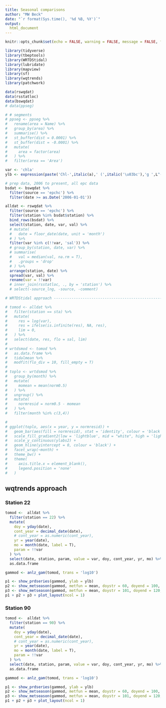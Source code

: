 ```yaml
---
title: Seasonal comparisons
author: "MW Beck"
date: "`r format(Sys.time(), '%d %B, %Y')`"
output: 
  html_document
---
```


```r

knitr::opts_chunk$set(echo = FALSE, warning = FALSE, message = FALSE, fig.height = 8, fig.width = 9)

library(tidyverse)
library(tbeptools)
library(WRTDStidal)
library(lubridate)
library(mapview)
library(sf)
library(wqtrends)
library(patchwork)

data(rswqdat)
data(rsstatloc)
data(bswqdat)
# data(ppseg)

# # segments
# ppseg <- ppseg %>% 
#   rename(area = Name) %>% 
#   group_by(area) %>% 
#   summarise() %>% 
#   st_buffer(dist = 0.0001) %>% 
#   st_buffer(dist = -0.0001) %>% 
#   mutate(
#     area = factor(area)
#   ) %>% 
#   filter(area == 'Area')

var <- 'chla'
ylb <- expression(paste('Chl-',italic(a),' (',italic('\u03bc'),'g ',L^-1,')'))

# prep data, 2006 to present, all epc data
bsdat <- bswqdat %>% 
  filter(source == 'epchc') %>% 
  filter(date >= as.Date('2006-01-01'))

alldat <- rswqdat %>% 
  filter(source == 'epchc') %>% 
  filter(station %in% bsdat$station) %>% 
  bind_rows(bsdat) %>% 
  select(station, date, var, val) %>%
  # mutate(
  #   date = floor_date(date, unit = 'month')
  # ) %>% 
  filter(var %in% c(!!var, 'sal')) %>% 
  # group_by(station, date, var) %>% 
  # summarise(
  #   val = median(val, na.rm = T), 
  #   .groups = 'drop'
  # ) %>% 
  arrange(station, date) %>% 
  spread(var, val) %>%
  rename(var = !!var)
  # inner_join(rsstatloc, ., by = 'station') %>% 
  # select(-source_lng, -source, -comment)

# WRTDStidal approach -----------------------------------------------------

# tomod <- alldat %>%
#   filter(station == sta) %>%
#   mutate(
#     res = log(var),
#     res = ifelse(is.infinite(res), NA, res),
#     lim = 0,
#   ) %>%
#   select(date, res, flo = sal, lim)
# 
# wrtdsmod <- tomod %>%
#   as.data.frame %>%
#   tidalmean %>%
#   modfit(flo_div = 10, fill_empty = T)
# 
# toplo <- wrtdsmod %>%
#   group_by(month) %>%
#   mutate(
#     momean = mean(norm0.5)
#   ) %>%
#   ungroup() %>%
#   mutate(
#     normresid = norm0.5 - momean
#   ) %>%
#   filter(month %in% c(3,4))

# 
# ggplot(toplo, aes(x = year, y = normresid)) +
#   geom_bar(aes(fill = normresid), stat = 'identity', colour = 'black') +
#   scale_fill_gradient2(low = 'lightblue', mid = "white", high = 'lightgreen', midpoint = 0) +
#   scale_y_continuous(ylabs2) +
#   geom_hline(yintercept = 0, colour = 'black') +
#   facet_wrap(~month) +
#   theme_bw() +
#   theme(
#     axis.title.x = element_blank(),
#     legend.position = 'none'
#   )
```

## wqtrends approach {.tabset}

### Station 22

```r
tomod <-  alldat %>% 
  filter(station == 22) %>% 
  mutate(
    doy = yday(date), 
    cont_year = decimal_date(date), 
    # cont_year = as.numeric(cont_year),
    yr = year(date), 
    mo = month(date, label = T), 
    param = !!var
  ) %>% 
  select(date, station, param, value = var, doy, cont_year, yr, mo) %>% 
  as.data.frame

gammod <- anlz_gam(tomod, trans = 'log10')

p1 <- show_prdseries(gammod, ylab = ylb)
p2 <- show_metseason(gammod, metfun = mean, doystr = 60, doyend = 100, yrstr = NULL, yrend = NULL, ylab = ylb)
p3 <- show_metseason(gammod, metfun = mean, doystr = 101, doyend = 120, yrstr = NULL, yrend = NULL, ylab = ylb)
p1 + p2 + p3 + plot_layout(ncol = 1)
```

### Station 90

```r
tomod <-  alldat %>% 
  filter(station == 90) %>% 
  mutate(
    doy = yday(date), 
    cont_year = decimal_date(date), 
    # cont_year = as.numeric(cont_year),
    yr = year(date), 
    mo = month(date, label = T), 
    param = !!var
  ) %>% 
  select(date, station, param, value = var, doy, cont_year, yr, mo) %>% 
  as.data.frame

gammod <- anlz_gam(tomod, trans = 'log10')

p1 <- show_prdseries(gammod, ylab = ylb)
p2 <- show_metseason(gammod, metfun = mean, doystr = 60, doyend = 100, yrstr = NULL, yrend = NULL, ylab = ylb)
p3 <- show_metseason(gammod, metfun = mean, doystr = 101, doyend = 120, yrstr = NULL, yrend = NULL, ylab = ylb)
p1 + p2 + p3 + plot_layout(ncol = 1)
```
